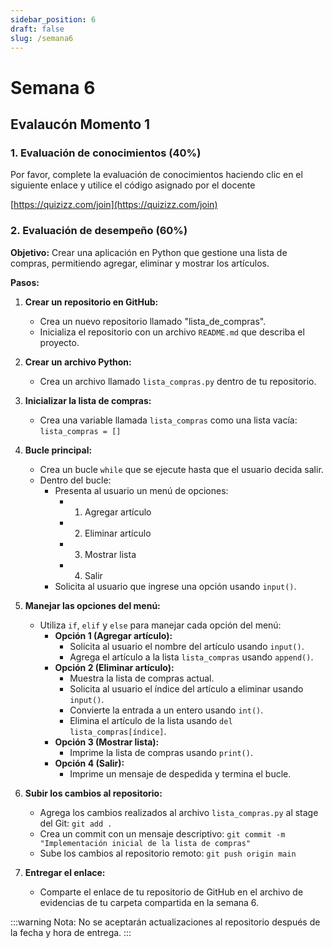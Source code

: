 ```yaml
---
sidebar_position: 6
draft: false
slug: /semana6
---
```



# Semana 6

## Evalaucón Momento 1 

### 1. Evaluación de conocimientos (40%)

Por favor, complete la evaluación de conocimientos haciendo clic en el siguiente enlace y utilice el código asignado por el docente

[https://quizizz.com/join](https://quizizz.com/join)


### 2. Evaluación de desempeño (60%)

**Objetivo:** Crear una aplicación en Python que gestione una lista de compras, permitiendo agregar, eliminar y mostrar los artículos.

**Pasos:**

1. **Crear un repositorio en GitHub:**    
    * Crea un nuevo repositorio llamado "lista_de_compras".
    * Inicializa el repositorio con un archivo `README.md` que describa el proyecto.    
2. **Crear un archivo Python:**
    * Crea un archivo llamado `lista_compras.py` dentro de tu repositorio.
3. **Inicializar la lista de compras:**
    * Crea una variable llamada `lista_compras` como una lista vacía: `lista_compras = []`
4. **Bucle principal:**
    * Crea un bucle `while` que se ejecute hasta que el usuario decida salir.
    * Dentro del bucle:
        * Presenta al usuario un menú de opciones:
            * 1. Agregar artículo
            * 2. Eliminar artículo
            * 3. Mostrar lista
            * 4. Salir
        * Solicita al usuario que ingrese una opción usando `input()`.
5. **Manejar las opciones del menú:**
    * Utiliza `if`, `elif` y `else` para manejar cada opción del menú:
        * **Opción 1 (Agregar artículo):**
            * Solicita al usuario el nombre del artículo usando `input()`.
            * Agrega el artículo a la lista `lista_compras` usando `append()`.
        * **Opción 2 (Eliminar artículo):**
            * Muestra la lista de compras actual.
            * Solicita al usuario el índice del artículo a eliminar usando `input()`.
            * Convierte la entrada a un entero usando `int()`.
            * Elimina el artículo de la lista usando `del lista_compras[índice]`.
        * **Opción 3 (Mostrar lista):**
            * Imprime la lista de compras usando `print()`.
        * **Opción 4 (Salir):**
            * Imprime un mensaje de despedida y termina el bucle.
6. **Subir los cambios al repositorio:**
    * Agrega los cambios realizados al archivo `lista_compras.py` al stage del Git: `git add .`
    * Crea un commit con un mensaje descriptivo: `git commit -m "Implementación inicial de la lista de compras"`
    * Sube los cambios al repositorio remoto: `git push origin main`

7. **Entregar el enlace:**
    * Comparte el enlace de tu repositorio de GitHub en el archivo de evidencias de tu carpeta compartida en la semana 6.

:::warning
Nota: No se aceptarán actualizaciones al repositorio después de la fecha y hora de entrega.
:::